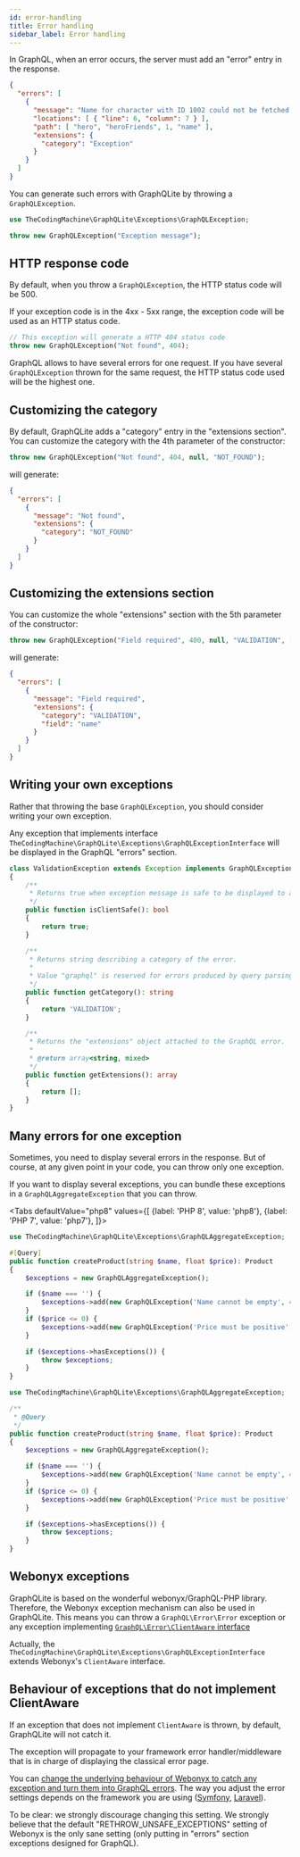 ```yaml
---
id: error-handling
title: Error handling
sidebar_label: Error handling
---
```


In GraphQL, when an error occurs, the server must add an "error" entry in the response.

```json
{
  "errors": [
    {
      "message": "Name for character with ID 1002 could not be fetched.",
      "locations": [ { "line": 6, "column": 7 } ],
      "path": [ "hero", "heroFriends", 1, "name" ],
      "extensions": {
        "category": "Exception"
      }
    }
  ]
}
```

You can generate such errors with GraphQLite by throwing a `GraphQLException`.

```php
use TheCodingMachine\GraphQLite\Exceptions\GraphQLException;

throw new GraphQLException("Exception message");
```

## HTTP response code

By default, when you throw a `GraphQLException`, the HTTP status code will be 500.

If your exception code is in the 4xx - 5xx range, the exception code will be used as an HTTP status code.

```php
// This exception will generate a HTTP 404 status code
throw new GraphQLException("Not found", 404);
```

<div class="alert alert--info">GraphQL allows to have several errors for one request. If you have several
<code>GraphQLException</code> thrown for the same request, the HTTP status code used will be the highest one.</div>

## Customizing the category

By default, GraphQLite adds a "category" entry in the "extensions section". You can customize the category with the
4th parameter of the constructor:

```php
throw new GraphQLException("Not found", 404, null, "NOT_FOUND");
```

will generate:

```json
{
  "errors": [
    {
      "message": "Not found",
      "extensions": {
        "category": "NOT_FOUND"
      }
    }
  ]
}
```

## Customizing the extensions section

You can customize the whole "extensions" section with the 5th parameter of the constructor:

```php
throw new GraphQLException("Field required", 400, null, "VALIDATION", ['field' => 'name']);
```

will generate:

```json
{
  "errors": [
    {
      "message": "Field required",
      "extensions": {
        "category": "VALIDATION",
        "field": "name"
      }
    }
  ]
}
```

## Writing your own exceptions

Rather that throwing the base `GraphQLException`, you should consider writing your own exception.

Any exception that implements interface `TheCodingMachine\GraphQLite\Exceptions\GraphQLExceptionInterface` will be displayed
in the GraphQL "errors" section.

```php
class ValidationException extends Exception implements GraphQLExceptionInterface
{
    /**
     * Returns true when exception message is safe to be displayed to a client.
     */
    public function isClientSafe(): bool
    {
        return true;
    }

    /**
     * Returns string describing a category of the error.
     *
     * Value "graphql" is reserved for errors produced by query parsing or validation, do not use it.
     */
    public function getCategory(): string
    {
        return 'VALIDATION';
    }

    /**
     * Returns the "extensions" object attached to the GraphQL error.
     *
     * @return array<string, mixed>
     */
    public function getExtensions(): array
    {
        return [];
    }
}
```

## Many errors for one exception

Sometimes, you need to display several errors in the response. But of course, at any given point in your code, you can
throw only one exception.

If you want to display several exceptions, you can bundle these exceptions in a `GraphQLAggregateException` that you can
throw.

<Tabs
  defaultValue="php8"
  values={[
    {label: 'PHP 8', value: 'php8'},
    {label: 'PHP 7', value: 'php7'},
  ]}>
  <TabItem value="php8">

```php
use TheCodingMachine\GraphQLite\Exceptions\GraphQLAggregateException;

#[Query]
public function createProduct(string $name, float $price): Product
{
    $exceptions = new GraphQLAggregateException();

    if ($name === '') {
        $exceptions->add(new GraphQLException('Name cannot be empty', 400, null, 'VALIDATION'));
    }
    if ($price <= 0) {
        $exceptions->add(new GraphQLException('Price must be positive', 400, null, 'VALIDATION'));
    }

    if ($exceptions->hasExceptions()) {
        throw $exceptions;
    }
}
```

  </TabItem>
  <TabItem value="php7">

```php
use TheCodingMachine\GraphQLite\Exceptions\GraphQLAggregateException;

/**
 * @Query
 */
public function createProduct(string $name, float $price): Product
{
    $exceptions = new GraphQLAggregateException();

    if ($name === '') {
        $exceptions->add(new GraphQLException('Name cannot be empty', 400, null, 'VALIDATION'));
    }
    if ($price <= 0) {
        $exceptions->add(new GraphQLException('Price must be positive', 400, null, 'VALIDATION'));
    }

    if ($exceptions->hasExceptions()) {
        throw $exceptions;
    }
}
```

  </TabItem>
</Tabs>

## Webonyx exceptions

GraphQLite is based on the wonderful webonyx/GraphQL-PHP library. Therefore, the Webonyx exception mechanism can
also be used in GraphQLite. This means you can throw a `GraphQL\Error\Error` exception or any exception implementing
[`GraphQL\Error\ClientAware` interface](http://webonyx.github.io/graphql-php/error-handling/#errors-in-graphql)

Actually, the `TheCodingMachine\GraphQLite\Exceptions\GraphQLExceptionInterface` extends Webonyx's `ClientAware` interface.

## Behaviour of exceptions that do not implement ClientAware

If an exception that does not implement `ClientAware` is thrown, by default, GraphQLite will not catch it.

The exception will propagate to your framework error handler/middleware that is in charge of displaying the classical error page.

You can [change the underlying behaviour of Webonyx to catch any exception and turn them into GraphQL errors](http://webonyx.github.io/graphql-php/error-handling/#debugging-tools).
The way you adjust the error settings depends on the framework you are using ([Symfony](symfony-bundle.md), [Laravel](laravel-package.md)).

<div class="alert alert--info">To be clear: we strongly discourage changing this setting. We strongly believe that the
default "RETHROW_UNSAFE_EXCEPTIONS" setting of Webonyx is the only sane setting (only putting in "errors" section exceptions
designed for GraphQL).</div>
